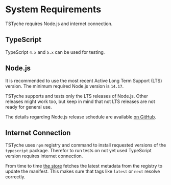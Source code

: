 # System Requirements

TSTyche requires Node.js and internet connection.

## TypeScript

TypeScript `4.x` and `5.x` can be used for testing.

## Node.js

It is recommended to use the most recent Active Long Term Support (LTS) version. The minimum required Node.js version is `14.17`.

TSTyche supports and tests only the LTS releases of Node.js. Other releases might work too, but keep in mind that not LTS releases are not ready for general use.

The details regarding Node.js release schedule are available [on GitHub](https://github.com/nodejs/release#release-schedule).

## Internet Connection

TSTyche uses `npm` registry and command to install requested versions of the `typescript` package. Therefor to run tests on not yet used TypeScript version requires internet connection.

From time to time [the store](../guide/test-runner.mdx#the-store) fetches the latest metadata from the registry to update the manifest. This makes sure that tags like `latest` or `next` resolve correctly.
